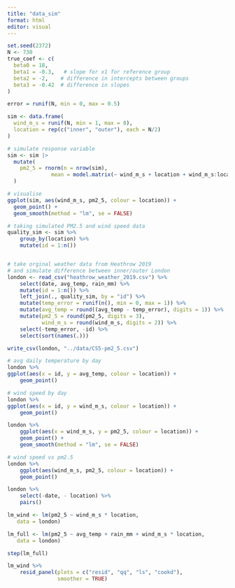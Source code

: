 ```yaml
---
title: "data_sim"
format: html
editor: visual
---
```


```r
set.seed(2372)
N <- 730
true_coef <- c(
  beta0 = 18,
  beta1 = -0.3,   # slope for x1 for reference group
  beta2 = -2,    # difference in intercepts between groups
  beta3 = -0.42  # difference in slopes
)

error = runif(N, min = 0, max = 0.5)

sim <- data.frame(
  wind_m_s = runif(N, min = 1, max = 8),
  location = rep(c("inner", "outer"), each = N/2)
)

# simulate response variable
sim <- sim |> 
  mutate(
    pm2_5 = rnorm(n = nrow(sim), 
              mean = model.matrix(~ wind_m_s + location + wind_m_s:location) %*% true_coef + error)
  )

# visualise
ggplot(sim, aes(wind_m_s, pm2_5, colour = location)) + 
  geom_point() +
  geom_smooth(method = "lm", se = FALSE)
```

```r
# taking simulated PM2.5 and wind speed data
quality_sim <- sim %>% 
    group_by(location) %>% 
    mutate(id = 1:n())


# take orginal weather data from Heathrow 2019
# and simulate difference between inner/outer London
london <- read_csv("heathrow_weather_2019.csv") %>% 
    select(date, avg_temp, rain_mm) %>% 
    mutate(id = 1:n()) %>% 
    left_join(., quality_sim, by = "id") %>% 
    mutate(temp_error = runif(n(), min = 0, max = 1)) %>% 
    mutate(avg_temp = round((avg_temp - temp_error), digits = 1)) %>% 
    mutate(pm2_5 = round(pm2_5, digits = 3),
           wind_m_s = round(wind_m_s, digits = 2)) %>% 
    select(-temp_error, -id) %>% 
    select(sort(names(.)))

write_csv(london, "../data/CS5-pm2_5.csv")
```

```r
# avg daily temperature by day
london %>% 
ggplot(aes(x = id, y = avg_temp, colour = location)) +
    geom_point()

# wind speed by day
london %>% 
ggplot(aes(x = id, y = wind_m_s, colour = location)) +
    geom_point()

london %>% 
    ggplot(aes(x = wind_m_s, y = pm2_5, colour = location)) +
    geom_point() +
    geom_smooth(method = "lm", se = FALSE)

# wind speed vs pm2.5
london %>% 
    ggplot(aes(wind_m_s, pm2_5, colour = location)) +
    geom_point()
```

```r
london %>% 
    select(-date, - location) %>% 
    pairs()
```

```r
lm_wind <- lm(pm2_5 ~ wind_m_s * location,
   data = london)

lm_full <- lm(pm2_5 ~ avg_temp + rain_mm + wind_m_s * location,
   data = london)

step(lm_full)

lm_wind %>%
    resid_panel(plots = c("resid", "qq", "ls", "cookd"),
                smoother = TRUE)
```
